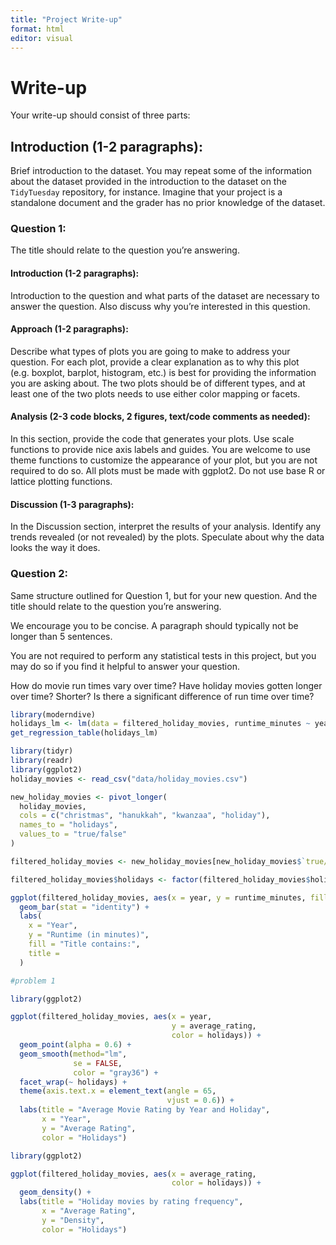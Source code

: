 ```yaml
---
title: "Project Write-up"
format: html
editor: visual
---
```


# Write-up

Your write-up should consist of three parts:

## Introduction (1-2 paragraphs):

Brief introduction to the dataset. You may repeat some of the information about the dataset provided in the introduction to the dataset on the `TidyTuesday` repository, for instance. Imagine that your project is a standalone document and the grader has no prior knowledge of the dataset.

### Question 1:

The title should relate to the question you’re answering.

#### Introduction (1-2 paragraphs):

Introduction to the question and what parts of the dataset are necessary to answer the question. Also discuss why you’re interested in this question.

#### Approach (1-2 paragraphs):

Describe what types of plots you are going to make to address your question. For each plot, provide a clear explanation as to why this plot (e.g. boxplot, barplot, histogram, etc.) is best for providing the information you are asking about. The two plots should be of different types, and at least one of the two plots needs to use either color mapping or facets.

#### Analysis (2-3 code blocks, 2 figures, text/code comments as needed):

In this section, provide the code that generates your plots. Use scale functions to provide nice axis labels and guides. You are welcome to use theme functions to customize the appearance of your plot, but you are not required to do so. All plots must be made with ggplot2. Do not use base R or lattice plotting functions.

#### Discussion (1-3 paragraphs):

In the Discussion section, interpret the results of your analysis. Identify any trends revealed (or not revealed) by the plots. Speculate about why the data looks the way it does.

### Question 2:

Same structure outlined for Question 1, but for your new question. And the title should relate to the question you’re answering.

We encourage you to be concise. A paragraph should typically not be longer than 5 sentences.

You are not required to perform any statistical tests in this project, but you may do so if you find it helpful to answer your question.

How do movie run times vary over time? Have holiday movies gotten longer over time? Shorter? Is there a significant difference of run time over time?

```r
library(moderndive)
holidays_lm <- lm(data = filtered_holiday_movies, runtime_minutes ~ year * holidays)
get_regression_table(holidays_lm)
```

```r
library(tidyr)
library(readr)
library(ggplot2)
holiday_movies <- read_csv("data/holiday_movies.csv")

new_holiday_movies <- pivot_longer(
  holiday_movies,
  cols = c("christmas", "hanukkah", "kwanzaa", "holiday"),
  names_to = "holidays",
  values_to = "true/false"
)

filtered_holiday_movies <- new_holiday_movies[new_holiday_movies$`true/false`, ]

filtered_holiday_movies$holidays <- factor(filtered_holiday_movies$holidays, levels = c("christmas", "hanukkah", "kwanzaa", "holiday"))

ggplot(filtered_holiday_movies, aes(x = year, y = runtime_minutes, fill = holidays)) + 
  geom_bar(stat = "identity") +
  labs(
    x = "Year",
    y = "Runtime (in minutes)",
    fill = "Title contains:",
    title = 
  )
```

```r
#problem 1

library(ggplot2)

ggplot(filtered_holiday_movies, aes(x = year, 
                                    y = average_rating, 
                                    color = holidays)) +
  geom_point(alpha = 0.6) +
  geom_smooth(method="lm", 
              se = FALSE, 
              color = "gray36") +
  facet_wrap(~ holidays) +
  theme(axis.text.x = element_text(angle = 65, 
                                   vjust = 0.6)) + 
  labs(title = "Average Movie Rating by Year and Holiday",
       x = "Year", 
       y = "Average Rating",
       color = "Holidays")

```

```r
library(ggplot2)

ggplot(filtered_holiday_movies, aes(x = average_rating, 
                                    color = holidays)) +
  geom_density() +
  labs(title = "Holiday movies by rating frequency",
       x = "Average Rating",
       y = "Density",
       color = "Holidays") 


```
